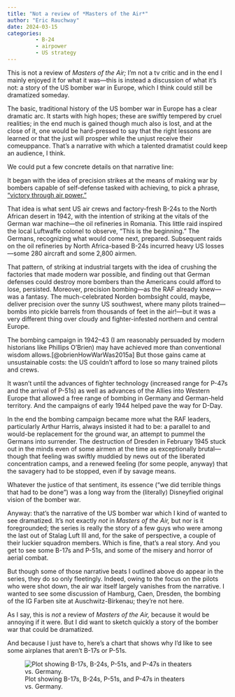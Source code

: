 ```yaml
---
title: "Not a review of *Masters of the Air*"
author: "Eric Rauchway"
date: 2024-03-15
categories:
         - B-24
         - airpower
         - US strategy
---
```


This is not a review of *Masters of the Air;* I'm not a tv critic and in the end I mainly enjoyed it for what it was---this is instead a discussion of what it's not: a story of the US bomber war in Europe, which I think could still be dramatized someday.

The basic, traditional history of the US bomber war in Europe has a clear dramatic arc. It starts with high hopes; these are swiftly tempered by cruel realities; in the end much is gained though much also is lost, and at the close of it, one would be hard-pressed to say that the right lessons are learned or that the just will prosper while the unjust receive their comeuppance. That's a narrative with which a talented dramatist could keep an audience, I think.

We could put a few concrete details on that narrative line:

It began with the idea of precision strikes at the means of making war by bombers capable of self-defense tasked with achieving, to pick a phrase, ["victory through air power."](https://archive.org/details/VictoryThroughAirPower) 

That idea is what sent US air crews and factory-fresh B-24s to the North African desert in 1942, with the intention of striking at the vitals of the German war machine---the oil refineries in Romania. This little raid inspired the local Luftwaffe colonel to observe, "This is the beginning." The Germans, recognizing what would come next, prepared. Subsequent raids on the oil refineries by North Africa-based B-24s incurred heavy US losses---some 280 aircraft and some 2,800 airmen. 

That pattern, of striking at industrial targets with the idea of crushing the factories that made modern war possible, and finding out that German defenses could destroy more bombers than the Americans could afford to lose, persisted. Moreover, precision bombing---as the RAF already knew---was a fantasy. The much-celebrated Norden bombsight could, maybe, deliver precision over the sunny US southwest, where many pilots trained---bombs into pickle barrels from thousands of feet in the air!---but it was a very different thing over cloudy and fighter-infested northern and central Europe.

The bombing campaign in 1942--43 (I am reasonably persuaded by modern historians like Phillips O'Brien) may have achieved more than conventional wisdom allows.[@obrienHowWarWas2015a] But those gains came at unsustainable costs: the US couldn't afford to lose so many trained pilots and crews. 

It wasn't until the advances of fighter technology (increased range for P-47s and the arrival of P-51s) as well as advances of the Allies into Western Europe that allowed a free range of bombing in Germany and German-held territory. And the campaigns of early 1944 helped pave the way for D-Day. 

In the end the bombing campaign became more what the RAF leaders, particularly Arthur Harris, always insisted it had to be: a parallel to and would-be replacement for the ground war, an attempt to pummel the Germans into surrender. The destruction of Dresden in February 1945 stuck out in the minds even of some airmen at the time as exceptionally brutal---though that feeling was swiftly muddied by news out of the liberated concentration camps, and a renewed feeling (for some people, anyway) that the savagery had to be stopped, even if by savage means. 

Whatever the justice of that sentiment, its essence ("we did terrible things that had to be done") was a long way from the (literally) Disneyfied original vision of the bomber war.

Anyway: that's the narrative of the US bomber war which I kind of wanted to see dramatized. It's not exactly *not* in *Masters of the Air,* but nor is it foregrounded; the series is really the story of a few guys who were among the last out of Stalag Luft III and, for the sake of perspective, a couple of their luckier squadron members. Which is fine, that's a real story. And you get to see some B-17s and P-51s, and some of the misery and horror of aerial combat. 

But though some of those narrative beats I outlined above do appear in the series, they do so only fleetingly. Indeed, owing to the focus on the pilots who were shot down, the air war itself largely vanishes from the narrative. I wanted to see some discussion of Hamburg, Caen, Dresden, the bombing of the IG Farben site at Auschwitz-Birkenau; they're not here.

As I say, this is *not* a review of *Masters of the Air,* because it would be annoying if it were. But I did want to sketch quickly a story of the bomber war that could be dramatized.

And because I just have to, here's a chart that shows why I'd like to see some airplanes that aren't B-17s or P-51s.

![Plot showing B-17s, B-24s, P-51s, and P-47s in theaters vs. Germany.](airplot.png)
